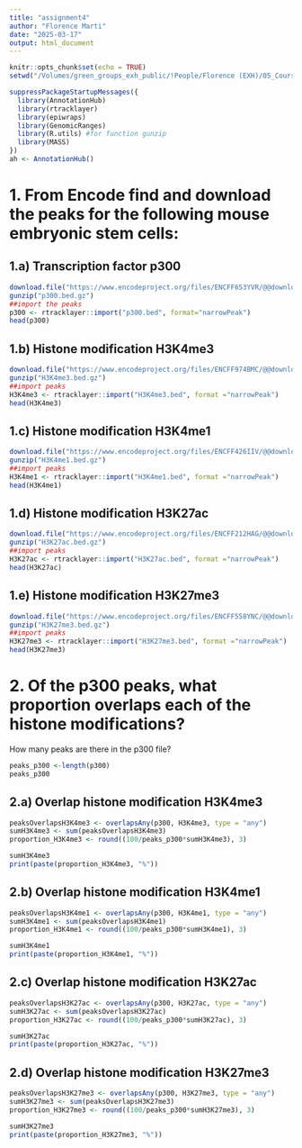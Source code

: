 ```yaml
---
title: "assignment4"
author: "Florence Marti"
date: "2025-03-17"
output: html_document
---
```


```r
knitr::opts_chunk$set(echo = TRUE)
setwd("/Volumes/green_groups_exh_public/!People/Florence (EXH)/05_Courses/EpiGenetics/week4")
```

```r
suppressPackageStartupMessages({
  library(AnnotationHub)
  library(rtracklayer)
  library(epiwraps)
  library(GenomicRanges)
  library(R.utils) #for function gunzip
  library(MASS)
})
ah <- AnnotationHub()
```

# 1. From Encode find and download the peaks for the following mouse embryonic stem cells:

## 1.a) Transcription factor p300
```r
download.file("https://www.encodeproject.org/files/ENCFF653YVR/@@download/ENCFF653YVR.bed.gz", destfile="p300.bed.gz")
gunzip("p300.bed.gz")
##import the peaks
p300 <- rtracklayer::import("p300.bed", format="narrowPeak")
head(p300)
```


## 1.b) Histone modification H3K4me3
```r
download.file("https://www.encodeproject.org/files/ENCFF974BMC/@@download/ENCFF974BMC.bed.gz", destfile="H3K4me3.bed.gz")
gunzip("H3K4me3.bed.gz")
##import peaks
H3K4me3 <- rtracklayer::import("H3K4me3.bed", format ="narrowPeak")
head(H3K4me3)
```


## 1.c) Histone modification H3K4me1

```r
download.file("https://www.encodeproject.org/files/ENCFF426IIV/@@download/ENCFF426IIV.bed.gz", destfile="H3K4me1.bed.gz")
gunzip("H3K4me1.bed.gz")
##import peaks
H3K4me1 <- rtracklayer::import("H3K4me1.bed", format ="narrowPeak")
head(H3K4me1)
```


## 1.d) Histone modification H3K27ac

```r
download.file("https://www.encodeproject.org/files/ENCFF212HAG/@@download/ENCFF212HAG.bed.gz", destfile="H3K27ac.bed.gz")
gunzip("H3K27ac.bed.gz")
##import peaks
H3K27ac <- rtracklayer::import("H3K27ac.bed", format ="narrowPeak")
head(H3K27ac)
```


## 1.e) Histone modification H3K27me3

```r
download.file("https://www.encodeproject.org/files/ENCFF558YNC/@@download/ENCFF558YNC.bed.gz", destfile="H3K27me3.bed.gz")
gunzip("H3K27me3.bed.gz")
##import peaks
H3K27me3 <- rtracklayer::import("H3K27me3.bed", format ="narrowPeak")
head(H3K27me3)
```


# 2. Of the p300 peaks, what proportion overlaps each of the histone modifications?
How many peaks are there in the p300 file?
```r
peaks_p300 <-length(p300)
peaks_p300
```

## 2.a) Overlap histone modification H3K4me3

```r
peaksOverlapsH3K4me3 <- overlapsAny(p300, H3K4me3, type = "any")
sumH3K4me3 <- sum(peaksOverlapsH3K4me3)
proportion_H3K4me3 <- round((100/peaks_p300*sumH3K4me3), 3)

sumH3K4me3
print(paste(proportion_H3K4me3, "%"))

```


## 2.b) Overlap histone modification H3K4me1

```r
peaksOverlapsH3K4me1 <- overlapsAny(p300, H3K4me1, type = "any")
sumH3K4me1 <- sum(peaksOverlapsH3K4me1)
proportion_H3K4me1 <- round((100/peaks_p300*sumH3K4me1), 3)

sumH3K4me1
print(paste(proportion_H3K4me1, "%"))
```


## 2.c) Overlap histone modification H3K27ac

```r
peaksOverlapsH3K27ac <- overlapsAny(p300, H3K27ac, type = "any")
sumH3K27ac <- sum(peaksOverlapsH3K27ac)
proportion_H3K27ac <- round((100/peaks_p300*sumH3K27ac), 3)

sumH3K27ac
print(paste(proportion_H3K27ac, "%"))
```


## 2.d) Overlap histone modification H3K27me3

```r
peaksOverlapsH3K27me3 <- overlapsAny(p300, H3K27me3, type = "any")
sumH3K27me3 <- sum(peaksOverlapsH3K27me3)
proportion_H3K27me3 <- round((100/peaks_p300*sumH3K27me3), 3)

sumH3K27me3
print(paste(proportion_H3K27me3, "%"))
```

